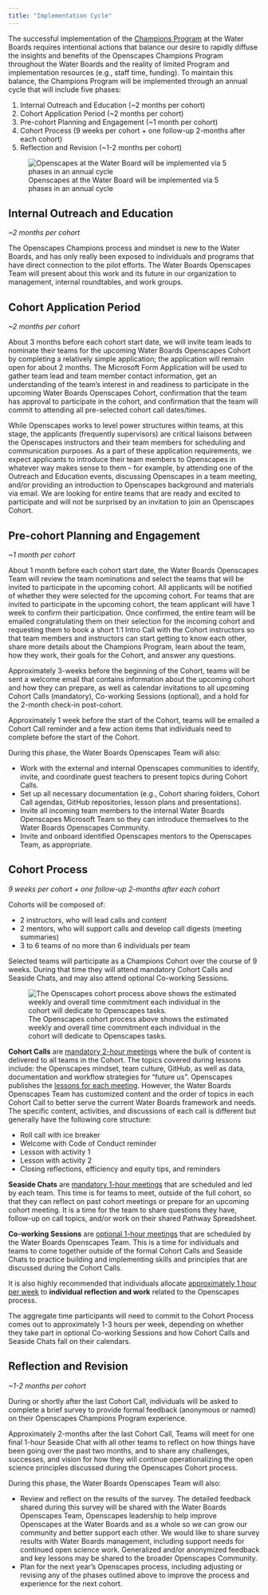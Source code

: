 ```yaml
---
title: "Implementation Cycle"
---
```


The successful implementation of the [Champions Program](https://www.openscapes.org/champions/) at the Water Boards requires intentional actions that balance our desire to rapidly diffuse the insights and benefits of the Openscapes Champions Program throughout the Water Boards and the reality of limited Program and implementation resources (e.g., staff time, funding). To maintain this balance, the Champions Program will be implemented through an annual cycle that will include five phases:

1.  Internal Outreach and Education (\~2 months per cohort)
2.  Cohort Application Period (\~2 months per cohort)
3.  Pre-cohort Planning and Engagement (\~1 month per cohort)
4.  Cohort Process (9 weeks per cohort + one follow-up 2-months after each cohort)
5.  Reflection and Revision (\~1-2 months per cohort)

![Openscapes at the Water Board will be implemented via 5 phases in an annual cycle](/images/implementation_cycle_2024.png){fig-alt="Monthly Gantt chart of the Openscapes Annual Cycle, which consists of 5 phases. Internal outreach occurs in January-mid-June. The application period occurs in June. Planning and engagement occurs from mid-June to mid-August. The cohort process occurs from August-mid-October with a follow-up meeting in December. Reflection & revision occurs in November and December."}

## Internal Outreach and Education

*\~2 months per cohort*

The Openscapes Champions process and mindset is new to the Water Boards, and has only really been exposed to individuals and programs that have direct connection to the pilot efforts. The Water Boards Openscapes Team will present about this work and its future in our organization to management, internal roundtables, and work groups.

## Cohort Application Period

*\~2 months per cohort*

About 3 months before each cohort start date, we will invite team leads to nominate their teams for the upcoming Water Boards Openscapes Cohort by completing a relatively simple application; the application will remain open for about 2 months. The Microsoft Form Application will be used to gather team lead and team member contact information, get an understanding of the team's interest in and readiness to participate in the upcoming Water Boards Openscapes Cohort, confirmation that the team has approval to participate in the cohort, and confirmation that the team will commit to attending all pre-selected cohort call dates/times.

While Openscapes works to level power structures within teams, at this stage, the applicants (frequently supervisors) are critical liaisons between the Openscapes instructors and their team members for scheduling and communication purposes. As a part of these application requirements, we expect applicants to introduce their team members to Openscapes in whatever way makes sense to them -- for example, by attending one of the Outreach and Education events, discussing Openscapes in a team meeting, and/or providing an introduction to Openscapes background and materials via email. We are looking for entire teams that are ready and excited to participate and will not be surprised by an invitation to join an Openscapes Cohort.

## Pre-cohort Planning and Engagement

*\~1 month per cohort*

About 1 month before each cohort start date, the Water Boards Openscapes Team will review the team nominations and select the teams that will be invited to participate in the upcoming cohort. All applicants will be notified of whether they were selected for the upcoming cohort. For teams that are invited to participate in the upcoming cohort, the team applicant will have 1 week to confirm their participation. Once confirmed, the entire team will be emailed congratulating them on their selection for the incoming cohort and requesting them to book a short 1:1 Intro Call with the Cohort instructors so that team members and instructors can start getting to know each other, share more details about the Champions Program, learn about the team, how they work, their goals for the Cohort, and answer any questions.

Approximately 3-weeks before the beginning of the Cohort, teams will be sent a welcome email that contains information about the upcoming cohort and how they can prepare, as well as calendar invitations to all upcoming Cohort Calls (mandatory), Co-working Sessions (optional), and a hold for the 2-month check-in post-cohort.

Approximately 1 week before the start of the Cohort, teams will be emailed a Cohort Call reminder and a few action items that individuals need to complete before the start of the Cohort.

During this phase, the Water Boards Openscapes Team will also:

-   Work with the external and internal Openscapes communities to identify, invite, and coordinate guest teachers to present topics during Cohort Calls.
-   Set up all necessary documentation (e.g., Cohort sharing folders, Cohort Call agendas, GitHub repositories, lesson plans and presentations).
-   Invite all incoming team members to the internal Water Boards Openscapes Microsoft Team so they can introduce themselves to the Water Boards Openscapes Community.
-   Invite and onboard identified Openscapes mentors to the Openscapes Team, as appropriate.

## Cohort Process

*9 weeks per cohort + one follow-up 2-months after each cohort*

Cohorts will be composed of:

-   2 instructors, who will lead calls and content
-   2 mentors, who will support calls and develop call digests (meeting summaries)
-   3 to 6 teams of no more than 6 individuals per team

Selected teams will participate as a Champions Cohort over the course of 9 weeks. During that time they will attend mandatory Cohort Calls and Seaside Chats, and may also attend optional Co-working Sessions.

![The Openscapes cohort process above shows the estimated weekly and overall time commitment each individual in the cohort will dedicate to Openscapes tasks.](/images/cohort_process_2024.png){fig-alt="weekly Gantt chart visualization of the cohort process. One-on-one meetings are 30-minute team and instructor get-to-know-you calls which occur once in the first week of August. Cohort calls are 2-hour, Champions Program session with the whole cohort. They occur on every other week for 5 sessions starting in mid-August and ending in Mid-October. Seaside chats are 1-hour chats scheduled and lead by each team, which occur on alternating weeks from Cohort calls. Co-working sessions are optional, 1-hour remote co-working with the cohort occurring on alternating weeks from Cohort calls. The 2-month check-in is a 1-hour meeting in December when the cohort re-convenes to share and reflect team process. Individual reflection is 1 hour of optional, weekly time to think about process on your own. The weekly time commitment ranged from 1-3 hours each week of the cohort process. The minimum individual time commitment to cohort is 15.5 hours. Individuals who reflect and attend co-working may spend up to 28.5 hours."}

**Cohort Calls** are [mandatory 2-hour meetings]{.underline} where the bulk of content is delivered to all teams in the Cohort. The topics covered during lessons include: the Openscapes mindset, team culture, GitHub, as well as data, documentation and workflow strategies for "future us". Openscapes publishes the [lessons for each meeting](https://openscapes.github.io/series/). However, the Water Boards Openscapes Team has customized content and the order of topics in each Cohort Call to better serve the current Water Boards framework and needs. The specific content, activities, and discussions of each call is different but generally have the following core structure:

-   Roll call with ice breaker
-   Welcome with Code of Conduct reminder
-   Lesson with activity 1
-   Lesson with activity 2
-   Closing reflections, efficiency and equity tips, and reminders

**Seaside Chats** are [mandatory 1-hour meetings]{.underline} that are scheduled and led by each team. This time is for teams to meet, outside of the full cohort, so that they can reflect on past cohort meetings or prepare for an upcoming cohort meeting. It is a time for the team to share questions they have, follow-up on call topics, and/or work on their shared Pathway Spreadsheet.

**Co-working Sessions** are [optional 1-hour meetings]{.underline} that are scheduled by the Water Boards Openscapes Team. This is a time for individuals and teams to come together outside of the formal Cohort Calls and Seaside Chats to practice building and implementing skills and principles that are discussed during the Cohort Calls.

It is also highly recommended that individuals allocate [approximately 1 hour per week]{.underline} to **individual reflection and work** related to the Openscapes process.

The aggregate time participants will need to commit to the Cohort Process comes out to approximately 1-3 hours per week, depending on whether they take part in optional Co-working Sessions and how Cohort Calls and Seaside Chats fall on their calendars.

## Reflection and Revision

*\~1-2 months per cohort*

During or shortly after the last Cohort Call, individuals will be asked to complete a brief survey to provide formal feedback (anonymous or named) on their Openscapes Champions Program experience.

Approximately 2-months after the last Cohort Call, Teams will meet for one final 1-hour Seaside Chat with all other teams to reflect on how things have been going over the past two months, and to share any challenges, successes, and vision for how they will continue operationalizing the open science principles discussed during the Openscapes Cohort process.

During this phase, the Water Boards Openscapes Team will also:

-   Review and reflect on the results of the survey. The detailed feedback shared during this survey will be shared with the Water Boards Openscapes Team, Openscapes leadership to help improve Openscapes at the Water Boards and as a whole so we can grow our community and better support each other. We would like to share survey results with Water Boards management, including support needs for continued open science work. Generalized and/or anonymized feedback and key lessons may be shared to the broader Openscapes Community.
-   Plan for the next year's Openscapes process, including adjusting or revising any of the phases outlined above to improve the process and experience for the next cohort.

